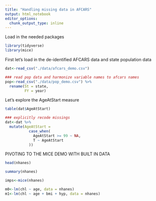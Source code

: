 ```yaml
---
title: "Handling missing data in AFCARS"
output: html_notebook
editor_options: 
  chunk_output_type: inline
---
```


Load in the needed packages

```r
library(tidyverse)
library(mice)
```

First let's load in the de-identified AFCARS data and state population data

```r
dat<-read_csv("./data/afcars_demo.csv")

### read pop data and harmonize variable names to afcars names
pop<-read_csv("./data/pop_demo.csv") %>% 
  rename(St = state, 
         FY = year)
```

Let's explore the AgeAtStart measure

```r
table(dat$AgeAtStart)

### explicitly recode missings
dat<-dat %>% 
  mutate(AgeAtStart = 
           case_when(
             AgeAtStart >= 99 ~ NA,
             T ~ AgeAtStart
           ))
```

PIVOTING TO THE MICE DEMO WITH BUILT IN DATA

```r
head(nhanes)

summary(nhanes)

imps<-mice(nhanes)


```

```r
m0<-lm(chl ~ age, data = nhanes)
m1<-lm(chl ~ age + bmi + hyp, data = nhanes)
```

